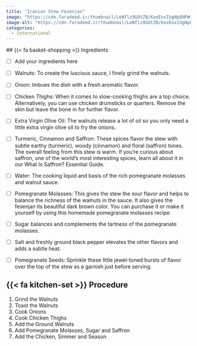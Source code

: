 ```yaml
---
title: "Iranian Stew Fesenjan"
image: "https://cdn.faradeed.ir/thumbnail/LeNflz9GOtZN/KoeEnxIUgNp8HPWtyR4f3njefZWpQsc5QSfH7y-wEmOGb45E_dImxEpQi9avqdGE/Khoresh-e-Fesenjan-Tilda-Pure-Basmati-2-scaled.jpg"
image-alt: "https://cdn.faradeed.ir/thumbnail/LeNflz9GOtZN/KoeEnxIUgNp8HPWtyR4f3njefZWpQsc5QSfH7y-wEmOGb45E_dImxEpQi9avqdGE/Khoresh-e-Fesenjan-Tilda-Pure-Basmati-2-scaled.jpg"
categories:
  - international
---
```


\## {{< fa basket-shopping >}} Ingredients

-   [ ] Add your ingredients here

-   [ ] Walnuts: To create the luscious sauce, I finely grind the walnuts.

-   [ ] Onion: Imbues the dish with a fresh aromatic flavor.

-   [ ] Chicken Thighs: When it comes to slow-cooking thighs are a top choice. Alternatively, you can use chicken drumsticks or quarters. Remove the skin but leave the bone in for further flavor.\

-   [ ] Extra Virgin Olive Oil: The walnuts release a lot of oil so you only need a little extra virgin olive oil to fry the onions.

-   [ ] Turmeric, Cinnamon and Saffron: These spices flavor the stew with subtle earthy (turmeric), woody (cinnamon) and floral (saffron) tones. The overall feeling from this stew is warm. If you're curious about saffron, one of the world's most interesting spices, learn all about it in our What Is Saffron? Essential Guide.

-   [ ] Water: The cooking liquid and basis of the rich pomegranate molasses and walnut sauce.

-   [ ] Pomegranate Molasses: This gives the stew the sour flavor and helps to balance the richness of the walnuts in the sauce. It also gives the fesenjan its beautiful dark brown color. You can purchase it or make it yourself by using this homemade pomegranate molasses recipe.

-   [ ] Sugar balances and complements the tartness of the pomegranate molasses.

-   [ ] Salt and freshly ground black pepper elevates the other flavors and adds a subtle heat.

-   [ ] Pomegranate Seeds: Sprinkle these little jewel-toned bursts of flavor over the top of the stew as a garnish just before serving.

## {{< fa kitchen-set >}} Procedure

1.  Grind the Walnuts
2.  Toast the Walnuts
3.  Cook Onions
4.  Cook Chicken Thighs
5.  Add the Ground Walnuts
6.  Add Pomegranate Molasses, Sugar and Saffron
7.  Add the Chicken, Simmer and Season
